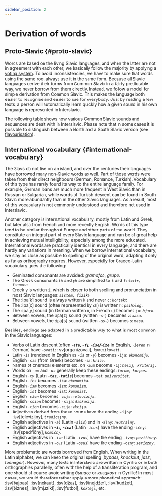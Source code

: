 ```yaml
---
sidebar_position: 2
---
```



# Derivation of words

## Proto-Slavic \{#proto-slavic}

Words are based on the living Slavic languages, and when the latter are not in agreement with each other, we basically follow the majority by applying a [voting system][1]. To avoid inconsistencies, we have to make sure that words using the same root always use it in the same form. Because all Slavic languages derive their forms from Common Slavic in a fairly predictable way, we never borrow from them directly. Instead, we follow a model for simple derivation from Common Slavic. This makes the language both easier to recognise and easier to use for everybody. Just by reading a few texts, a person will automatically learn quickly how a given sound in his own language is represented in Interslavic.

The following table shows how various Common Slavic sounds and sequences are dealt with in Interslavic. Please note that in some cases it is possible to distinguish between a North and a South Slavic version (see [flavourisation][2]).

<Souns />

## International vocabulary \{#international-vocabulary}

The Slavs do not live on an island, and over the centuries their languages have borrowed many non-Slavic words as well. Part of those words were taken from their direct neighbours (German, Romance, Turkish). Vocabulary of this type has rarely found its way to the entire language family. For example, German loans are much more frequent in West Slavic than in Russian or Bulgarian, while words of Turkish descent can be found in South Slavic more abundantly than in the other Slavic languages. As a result, most of this vocabulary is not commonly understood and therefore not used in Interslavic.

Another category is international vocabulary, mostly from Latin and Greek, but later also from French and more recently English. Words of this type tend to be similar throughout Europe and other parts of the world. They constitute an integral part of every Slavic language and can be of great help in achieving mutual intelligibility, especially among the more educated. International words are practically identical in every language, and there are hardly any variations in meaning. When we borrow international vocabulary, we stay as close as possible to spelling of the original word, adapting it only as far as orthography requires. However, especially for Graeco-Latin vocabulary goes the following:

- Geminated consonants are avoided: _gramofon_, _grupa_.
- The Greek consonants `th` and `ph` are simplified to `t` and `f`: _`teatr, fenomen`_
- Greek `y` is written `i`, which is closer to both spelling and pronunciation in most Slavic languages: _`sistem, fizika`_
- The :ipa[k] sound is always written `k` and never `c`: _`kontakt`_
- The :ipa[x] sound (often represented by `ch`) is written `h`: _`psiholog`_.
- The :ipa[y] sound (in German written `ü`, in French `u`) becomes `ju`: _`bjuro`_.
- Between vowels, the :ipa[z] sound (written `-s-`) becomes `z`: _`baza`_.
- Between vowels, the :ipa[s] sound (written `-ss-`) becomes `s`: _`masa`_.

Besides, endings are adapted in a predictable way to what is most common in the Slavic languages:

- Verbs of Latin descent (often _**-`ate`, -`fy`, -`ise`/-`ize`**_ in English, _`-ieren`_ in German) have `-ovati`: :isv[organizovati], _`komunikovati`_.
- Latin _`-ia`_ (rendered in English as _`-ia`_ or _`-y`_) becomes `-ija`: _`ekonomija`_.
- English _`-sis`_ (from Greek) becomes `-za`: _`kriza`_.
- Names of chemical elements etc. on _`-ium`_ become `-ij`: _`helij, kriterij`_.
- Words on _`-um`_ and _`-us`_ generally keep these endings: _`forum, korpus`_.
- English _`-ty`_ (Latin _**-`tas`, -`tatis`**_) becomes `-tet`: _`universitet`_.
- English _`-ics`_ becomes `-ika`: _`ekonomika`_.
- English _`-ism`_ becomes `-izm`: _`komunizm`_.
- English _`-ist`_ becomes `-ist`: _`komunist`_.
- English _`-sion`_ becomes `-zija`: _`televizija`_.
- English _`-ssion`_ becomes `-sija`: _`diskusija`_.
- English _`-tion`_ becomes `-cija`: _`akcija`_.
- Adjectives derived from these nouns have the ending `-ijny`: :isv[televizijny], _`tradicijny`_.
- English adjectives in _`-al`_ (Latin _`-alis`_) end in `-alny`: _`neutralny`_.
- English adjectives in _**-`ic`, -`ical`**_ (Latin _`-icus`_) have the ending `-ičny`: :isv[specifičny], _`komičny`_.
- English adjectives in _`-ive`_ (Latin _`-ivus`_) have the ending `-ivny`: _`pozitivny`_.
- English adjectives in _`-ous`_ (Latin _`-osus`_) have the ending `-ozny`: _`seriozny`_.

More problematic are words borrowed from English. When writing in the Latin alphabet, we can keep the original spelling (_bypass_, _knockout_, _jazz_, _teenager_). However, many texts in Interslavic are written in Cyrillic or in both orthographies parallelly, often with the help of a transliteration program, and one should of course avoid writing _быпасс_ or _кноцкоут_ in Cyrillic! In most cases, we would therefore rather apply a more phonetical approach: :isv[bajpas], :isv[nokaut], :isv[džaz], :isv[tinejdžer], :isv[budžet], :isv[biznes], :isv[mjuzikl], :isv[futbol], _`koktejl`_, etc.

[1]: ../introduction/design-criteria.mdx#vocabulary

[2]: flavourisation.mdx
